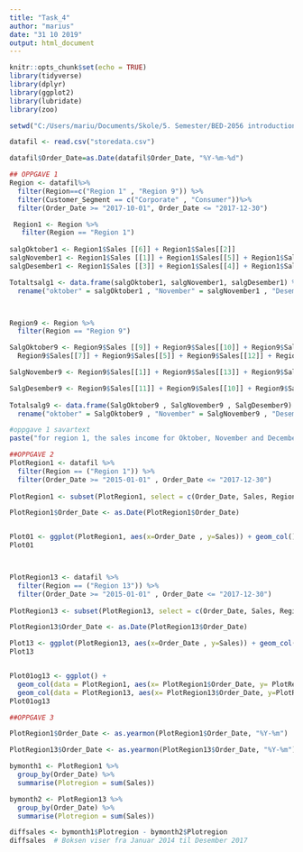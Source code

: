 ---
title: "Task_4"
author: "marius"
date: "31 10 2019"
output: html_document
---

```{r setup, include=FALSE}
knitr::opts_chunk$set(echo = TRUE)
library(tidyverse)
library(dplyr)
library(ggplot2)
library(lubridate)
library(zoo)
```

```{r}
setwd("C:/Users/mariu/Documents/Skole/5. Semester/BED-2056 introduction to dataciense/Arbeidskrav/Task_4")

datafil <- read.csv("storedata.csv")

datafil$Order_Date=as.Date(datafil$Order_Date, "%Y-%m-%d")

```

```{r}
## OPPGAVE 1
Region <- datafil%>%
  filter(Region==c("Region 1" , "Region 9")) %>%
  filter(Customer_Segment == c("Corporate" , "Consumer"))%>%
  filter(Order_Date >= "2017-10-01", Order_Date <= "2017-12-30")

 Region1 <- Region %>%
   filter(Region == "Region 1")
 
salgOktober1 <- Region1$Sales [[6]] + Region1$Sales[[2]]
salgNovember1 <- Region1$Sales [[1]] + Region1$Sales[[5]] + Region1$Sales[[8]]
salgDesember1 <- Region1$Sales [[3]] + Region1$Sales[[4]] + Region1$Sales [[7]]

Totaltsalg1 <- data.frame(salgOktober1, salgNovember1, salgDesember1) %>%
  rename("oktober" = salgOktober1 , "November" = salgNovember1 , "Desember" = salgDesember1)



Region9 <- Region %>%
  filter(Region == "Region 9")

SalgOktober9 <- Region9$Sales [[9]] + Region9$Sales[[10]] + Region9$Sales[[4]] +
  Region9$Sales[[7]] + Region9$Sales[[5]] + Region9$Sales[[12]] + Region9$Sales[[3]]

SalgNovember9 <- Region9$Sales[[1]] + Region9$Sales[[13]] + Region9$Sales[[8]]

SalgDesember9 <- Region9$Sales[[11]] + Region9$Sales[[10]] + Region9$Sales[[2]] + Region9$Sales[[6]]
  
Totalsalg9 <- data.frame(SalgOktober9 , SalgNovember9 , SalgDesember9) %>%
  rename("oktober" = SalgOktober9 , "November" = SalgNovember9 , "Desember" = SalgDesember9)


```

```{r}
#oppgave 1 savartext
paste("for region 1, the sales income for Oktober, November and December has been the following", salgOktober1, salgNovember1, salgDesember1,"For Region 9 it has been the following income", SalgOktober9, SalgNovember9, SalgDesember9, "for the past three months")

```

```{r}
##OPPGAVE 2
PlotRegion1 <- datafil %>%
  filter(Region == ("Region 1")) %>%
  filter(Order_Date >= "2015-01-01" , Order_Date <= "2017-12-30")
  
PlotRegion1 <- subset(PlotRegion1, select = c(Order_Date, Sales, Region))

PlotRegion1$Order_Date <- as.Date(PlotRegion1$Order_Date)


Plot01 <- ggplot(PlotRegion1, aes(x=Order_Date , y=Sales)) + geom_col()
Plot01



PlotRegion13 <- datafil %>%
  filter(Region == ("Region 13")) %>%
  filter(Order_Date >= "2015-01-01" , Order_Date <= "2017-12-30")
  
PlotRegion13 <- subset(PlotRegion13, select = c(Order_Date, Sales, Region))

PlotRegion13$Order_Date <- as.Date(PlotRegion13$Order_Date)

Plot13 <- ggplot(PlotRegion13, aes(x=Order_Date , y=Sales)) + geom_col()
Plot13


Plot01og13 <- ggplot() +
  geom_col(data = PlotRegion1, aes(x= PlotRegion1$Order_Date, y= PlotRegion1$Sales, color=PlotRegion1$Region)) +
  geom_col(data = PlotRegion13, aes(x= PlotRegion13$Order_Date, y=PlotRegion13$Sales, color=PlotRegion13$Region))
Plot01og13

##OPPGAVE 3

PlotRegion1$Order_Date <- as.yearmon(PlotRegion1$Order_Date, "%Y-%m") 

PlotRegion13$Order_Date <- as.yearmon(PlotRegion13$Order_Date, "%Y-%m")

bymonth1 <- PlotRegion1 %>%
  group_by(Order_Date) %>%
  summarise(Plotregion = sum(Sales))

bymonth2 <- PlotRegion13 %>%
  group_by(Order_Date) %>%
  summarise(Plotregion = sum(Sales))

diffsales <- bymonth1$Plotregion - bymonth2$Plotregion
diffsales  # Boksen viser fra Januar 2014 til Desember 2017
```

```{r}




```


